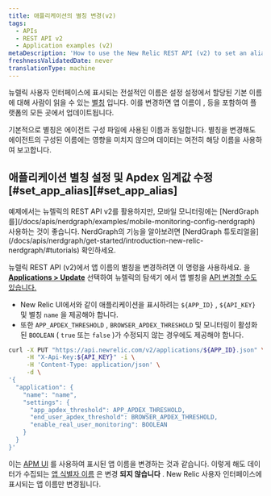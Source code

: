 ```yaml
---
title: 애플리케이션의 별칭 변경(v2)
tags:
  - APIs
  - REST API v2
  - Application examples (v2)
metaDescription: 'How to use the New Relic REST API (v2) to set an alias for your application, in lieu of the primary app name set in the agent configuration.'
freshnessValidatedDate: never
translationType: machine
---
```


뉴렐릭 사용자 인터페이스에 표시되는 전설적인 이름은 설정 설정에서 할당된 기본 이름에 대해 사람이 읽을 수 있는 [별칭](/docs/agents/manage-apm-agents/app-naming/rename-your-application#app-alias) 입니다. 이를 변경하면 앱 이름이 <InlinePopover type="apm" />, <InlinePopover type="browser" />등을 포함하여 플랫폼의 모든 곳에서 업데이트됩니다.

기본적으로 별칭은 에이전트 구성 파일에 사용된 이름과 동일합니다. 별칭을 변경해도 에이전트의 구성된 이름에는 영향을 미치지 않으며 데이터는 여전히 해당 이름을 사용하여 보고합니다.

## 애플리케이션 별칭 설정 및 Apdex 임계값 수정 [#set\_app\_alias][#set_app_alias]

<Callout variant="important">
  예제에서는 뉴렐릭의 REST API v2를 활용하지만, 모바일 모니터링에는 [NerdGraph를](/docs/apis/nerdgraph/examples/mobile-monitoring-config-nerdgraph) 사용하는 것이 좋습니다. NerdGraph의 기능을 알아보려면 [NerdGraph 튜토리얼을](/docs/apis/nerdgraph/get-started/introduction-new-relic-nerdgraph/#tutorials) 확인하세요.
</Callout>

뉴렐릭 REST API (v2)에서 앱 이름의 별칭을 변경하려면 이 명령을 사용하세요. 을 [<DNT>**Applications &gt; Update**</DNT>](https://rpm.newrelic.com/api/explore/applications/update) 선택하여 뉴렐릭의 탐색기 에서 앱 별칭을 [API 변경할 수도 있습니다.](/docs/apis/rest-api-v2/api-explorer-v2/getting-started-new-relics-api-explorer)

* New Relic UI에서와 같이 애플리케이션을 표시하려는 `${APP_ID}` , `${API_KEY}` 및 별칭 `name` 을 제공해야 합니다.
* 또한 `APP_APDEX_THRESHOLD` , `BROWSER_APDEX_THRESHOLD` 및 모니터링이 활성화된 `BOOLEAN` ( `true` 또는 `false` )가 수정되지 않는 경우에도 제공해야 합니다.

```bash
curl -X PUT "https://api.newrelic.com/v2/applications/${APP_ID}.json" \
     -H "X-Api-Key:${API_KEY}" -i \
     -H 'Content-Type: application/json' \
     -d \
'{
  "application": {
    "name": "name",
    "settings": {
      "app_apdex_threshold": APP_APDEX_THRESHOLD,
      "end_user_apdex_threshold": BROWSER_APDEX_THRESHOLD,
      "enable_real_user_monitoring": BOOLEAN
    }
  }
}'
```

이는 [APM UI](/docs/agents/manage-apm-agents/app-naming/rename-your-application) 를 사용하여 표시된 앱 이름을 변경하는 것과 같습니다. 이렇게 해도 데이터가 수집되는 [앱 식별자 이름](/docs/agents/manage-apm-agents/app-naming/rename-your-application#app-identifier) 은 변경 **되지 않습니다** . New Relic 사용자 인터페이스에 표시되는 앱 이름만 변경됩니다.
